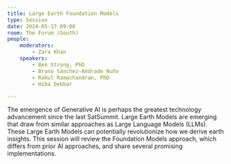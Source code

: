 ```yaml
---
title: Large Earth Foundation Models
type: Session
date: 2024-05-17 09:00
room: The Forum (South)
people:
    moderators:
        - Zara Khan
    speakers:
        - Ben Strong, PhD
        - Bruno Sánchez-Andrade Nuño
        - Rahul Ramachandran, PhD
        - Hiba Debbar

---
```

The emergence of Generative AI is perhaps the greatest technology advancement since the last SatSummit. Large Earth Models are emerging that draw from similar approaches as Large Language Models (LLMs). These Large Earth Models can potentially revolutionize how we derive earth insights. This session will review the Foundation Models approach, which differs from prior AI approaches, and share several promising implementations.